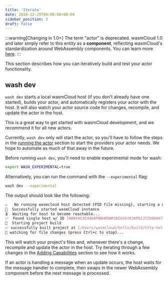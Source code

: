 ```yaml
---
title: 'Iterate'
date: 2018-12-29T09:00:00+00:00
sidebar_position: 3
draft: false
---
```


:::warning[Changing in 1.0+]
The term "actor" is deprecated. wasmCloud 1.0 and later simply refer to this entity as a **component**, reflecting wasmCloud's standardization around WebAssembly components. You can learn more [here](/docs/concepts/components).
:::

This section describes how you can iteratively build and test your actor functionality.

## wash dev

`wash dev` starts a local wasmCloud host (if you don't already have one started), builds your actor,
and automatically registers your actor with the host. It will also watch your actor source code for
changes, recompile, and update the actor in the host.

This is a great way to get started with wasmCloud development, and we recommend it for all new
actors.

Currently, `wash dev` only will start the actor, so you'll have to follow the steps in the [running
the actor](../run/) section to start the providers your actor needs. We hope to automate as much of
that away in the future.

Before running `wash dev`, you'll need to enable experimental mode for wash:

```bash
export WASH_EXPERIMENTAL=true
```

Alternatively, you can run the command with the `--experimental` flag:

```bash
wash dev --experimental
```

The output should look like the following:

```bash
⚠️   No running wasmcloud host detected (PID file missing), starting a new host...
🔧  Successfully started wasmCloud instance
⏳  Waiting for host to become reachable...
✅  Found single host w/ ID [NANYXG3E44U4PNBHROWR3KE6V6YK3AP6IJTZVOKH47MGHQJM7ICHG6HK]
🚧  Starting project build
✅ successfully built project at [/Users/wasmcloud/hello/build/http-hello-world_s.wasm]
👀 watching for file changes (press Ctrl+c to stop)...
```

This will watch your project's files and, whenever there's a change, recompile and update the actor in the host. Try iterating through a few changes in the [Adding Capabilities](/docs/0.82/tour/adding-capabilities) section to see how it works.

If an actor is handling a message when an update occurs, the host waits for the message handler to complete, then swaps in the newer WebAssembly component before the next message is processed.

